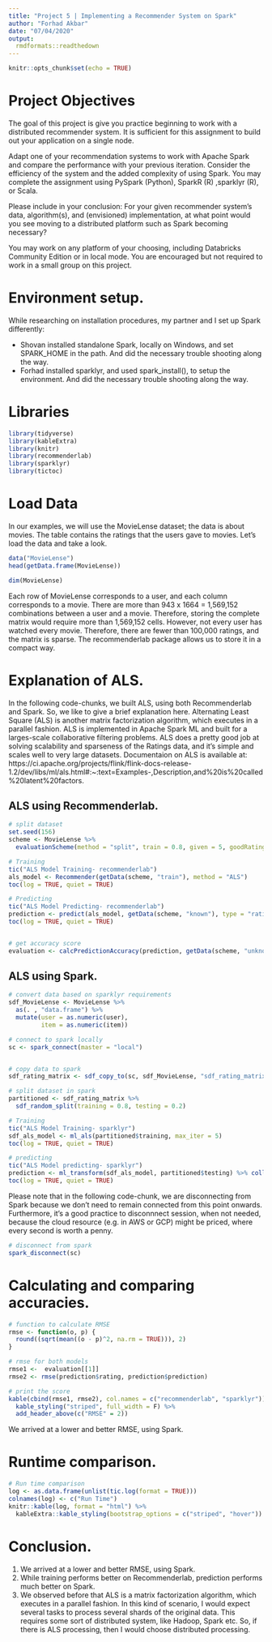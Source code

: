 ---
title: "Project 5 | Implementing a Recommender System on Spark"
author: "Forhad Akbar"
date: "07/04/2020"
output:
  rmdformats::readthedown
---

```{r setup, include=FALSE}
knitr::opts_chunk$set(echo = TRUE)
```

# Project Objectives  

The goal of this project is give you practice beginning to work with a distributed recommender system.
It is sufficient for this assignment to build out your application on a single node.  

Adapt one of your recommendation systems to work with Apache Spark and compare the performance with your previous iteration. Consider the efficiency of the system and the added complexity of using Spark. You may complete the assignment using PySpark (Python), SparkR (R) ,sparklyr (R), or Scala.  

Please include in your conclusion: For your given recommender system’s data, algorithm(s), and (envisioned) implementation, at what point would you see moving to a distributed platform such as
Spark becoming necessary?  

You may work on any platform of your choosing, including Databricks Community Edition or in local
mode. You are encouraged but not required to work in a small group on this project.  

# Environment setup.

While researching on installation procedures, my partner and I set up Spark differently:

- Shovan installed standalone Spark, locally on Windows, and set SPARK_HOME in the path. And did the necessary trouble shooting along the way.  
- Forhad installed sparklyr, and used spark_install(), to setup the environment. And did the necessary trouble shooting along the way.  

# Libraries  


```{r, eval=TRUE, message=FALSE, warning=FALSE}
library(tidyverse)
library(kableExtra)
library(knitr)
library(recommenderlab)
library(sparklyr)
library(tictoc)
```

# Load Data  

In our examples, we will use the MovieLense dataset; the data is about movies. The table contains the ratings that the users gave to movies. Let's load the data and take a look.

```{r}
data("MovieLense")
head(getData.frame(MovieLense))
```


```{r}
dim(MovieLense)
```

Each row of MovieLense corresponds to a user, and each column corresponds to a movie. There are more than 943 x 1664 = 1,569,152 combinations between a user and a movie. Therefore, storing the complete matrix would require more than 1,569,152 cells. However, not every user has watched every movie. Therefore, there are fewer than 100,000 ratings, and the matrix is sparse. The recommenderlab package allows us to store it in a compact way.  


# Explanation of ALS.  


In the following code-chunks, we built ALS, using both Recommenderlab and Spark. So, we like to give a brief explanation here. Alternating Least Square (ALS) is another matrix factorization algorithm, which executes in a parallel fashion. ALS is implemented in Apache Spark ML and built for a larges-scale collaborative filtering problems. ALS does a pretty good job at solving scalability and sparseness of the Ratings data, and it’s simple and scales well to very large datasets. Documentaion on ALS is available at: https://ci.apache.org/projects/flink/flink-docs-release-1.2/dev/libs/ml/als.html#:~:text=Examples-,Description,and%20is%20called%20latent%20factors.  


## ALS using Recommenderlab.  

```{r}
# split dataset 
set.seed(156)
scheme <- MovieLense %>% 
  evaluationScheme(method = "split", train = 0.8, given = 5, goodRating = 3)

# Training
tic("ALS Model Training- recommenderlab")
als_model <- Recommender(getData(scheme, "train"), method = "ALS")
toc(log = TRUE, quiet = TRUE)

# Predicting
tic("ALS Model Predicting- recommenderlab")
prediction <- predict(als_model, getData(scheme, "known"), type = "ratings")
toc(log = TRUE, quiet = TRUE)


# get accuracy score
evaluation <- calcPredictionAccuracy(prediction, getData(scheme, "unknown"))
```

## ALS using Spark.  

```{r}
# convert data based on sparklyr requirements
sdf_MovieLense <- MovieLense %>% 
  as(. , "data.frame") %>% 
  mutate(user = as.numeric(user),
         item = as.numeric(item)) 

# connect to spark locally
sc <- spark_connect(master = "local")


# copy data to spark
sdf_rating_matrix <- sdf_copy_to(sc, sdf_MovieLense, "sdf_rating_matrix", overwrite = TRUE)

# split dataset in spark
partitioned <- sdf_rating_matrix %>% 
  sdf_random_split(training = 0.8, testing = 0.2)

# Training
tic("ALS Model Training- sparklyr")
sdf_als_model <- ml_als(partitioned$training, max_iter = 5)
toc(log = TRUE, quiet = TRUE)

# predicting
tic("ALS Model predicting- sparklyr")
prediction <- ml_transform(sdf_als_model, partitioned$testing) %>% collect()
toc(log = TRUE, quiet = TRUE)

```

Please note that in the following code-chunk, we are disconnecting from Spark because we don't need to remain connected from this point onwards. Furthermore, it's a good practice to disconnnect session, when not needed, because the cloud resource (e.g. in AWS or GCP) might be priced, where every second is worth a penny.  

```{r}
# disconnect from spark
spark_disconnect(sc)
```

# Calculating and comparing accuracies.  

```{r}
# function to calculate RMSE
rmse <- function(o, p) {
  round((sqrt(mean((o - p)^2, na.rm = TRUE))), 2)
}

# rmse for both models
rmse1 <-  evaluation[[1]]
rmse2 <- rmse(prediction$rating, prediction$prediction)

# print the score
kable(cbind(rmse1, rmse2), col.names = c("recommenderlab", "sparklyr")) %>% 
  kable_styling("striped", full_width = F) %>% 
  add_header_above(c("RMSE" = 2))
```

We arrived at a lower and better RMSE, using Spark.  

# Runtime comparison.  

```{r}
# Run time comparison
log <- as.data.frame(unlist(tic.log(format = TRUE)))
colnames(log) <- c("Run Time")
knitr::kable(log, format = "html") %>%
  kableExtra::kable_styling(bootstrap_options = c("striped", "hover"))
```

# Conclusion.  

1) We arrived at a lower and better RMSE, using Spark.  
2) While training performs better on Recommenderlab, prediction performs much better on Spark.   
3) We observed before that ALS is a matrix factorization algorithm, which executes in a parallel fashion. In this kind of scenario, I would expect several tasks to process several shards of the original data. This requires some sort of distributed system, like Hadoop, Spark etc. So, if there is ALS processing, then I would choose distributed processing.  
